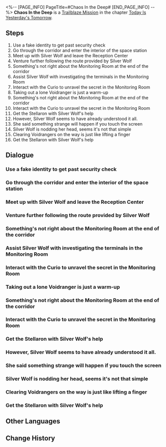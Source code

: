 <%-- [PAGE_INFO]
PageTitle=#Chaos In the Deep#
[END_PAGE_INFO] --%>
{{Stub|Dialogue, characters, and location(s)}}
{{Mission Infobox
|id            = 1000101
|title         = 
|image         = Mission Chaos In the Deep.png
|type          = Trailblaze
|event_name    = 
|chapter       = Today Is Yesterday's Tomorrow
|requirements  = 
|summary       = The woman sauntering elegantly across the invasion site is a mystery. She mocks the victims, while also ruthlessly eliminating their oppressors.
Over their comms, the mysterious helper reveals that the two seem to have some sort of agenda.
They are fully aware that they are not the protagonists of this story.
Now that everything is ready, it is time to awaken and embark on your journey.
|characters    = <!--characters that appear in this mission-->
|startLocation = <!--location as it intially appears on the mission screen-->
|world         = <!--i.e. Penacony-->
|area          = <!--i.e. A Child's Dream-->
|prev          = 
|next          = Eye of the Storm
|exp           = 600
|credits       = 5000
|stellarJade   = 
|other         = {{Card List||delim=;}}
}}
'''Chaos In the Deep''' is a [[Trailblaze Mission]] in the chapter [[Today Is Yesterday's Tomorrow]].

==Steps==
# Use a fake identity to get past security check
# Go through the corridor and enter the interior of the space station
# Meet up with Silver Wolf and leave the Reception Center
# Venture further following the route provided by Silver Wolf
# Something's not right about the Monitoring Room at the end of the corridor
# Assist Silver Wolf with investigating the terminals in the Monitoring Room
# Interact with the Curio to unravel the secret in the Monitoring Room
# Taking out a lone Voidranger is just a warm-up
# Something's not right about the Monitoring Room at the end of the corridor
# Interact with the Curio to unravel the secret in the Monitoring Room
# Get the Stellaron with Silver Wolf's help
# However, Silver Wolf seems to have already understood it all.
# She said something strange will happen if you touch the screen
# Silver Wolf is nodding her head, seems it's not that simple
# Clearing Voidrangers on the way is just like lifting a finger
# Get the Stellaron with Silver Wolf's help

<!--
==Gameplay Notes==

--><!--
==Trial Character==

-->
==Dialogue==
{{Stub Dialogue}}
===Use a fake identity to get past security check===
{{Mission Description|type=trailblaze|location=<!--to be added-->|The woman sauntering elegantly across the invasion site is a mystery. She mocks the victims, while also ruthlessly eliminating their oppressors.<br /> Over their comms, the mysterious helper revealed that the two seem to have some sort of agenda.<br />Is their presence a sign of more chaos to come? Or is it the start of a new story?}}
{{Dialogue Start}}
:{{tx}}
{{Dialogue End}}

===Go through the corridor and enter the interior of the space station===
{{Mission Description|type=trailblaze|location=<!--to be added-->|update|The woman sauntering elegantly across the invasion site is a mystery. She mocks the victims, while also ruthlessly eliminating their oppressors.<br /> Over their comms, the mysterious helper revealed that the two seem to have some sort of agenda.<br />Is their presence a sign of more chaos to come? Or is it the start of a new story?}}
{{Dialogue Start}}
:{{tx}}
{{Dialogue End}}

===Meet up with Silver Wolf and leave the Reception Center===
{{Mission Description|type=trailblaze|location=<!--to be added-->|update|The woman's helper emerges from the darkness and steps forward. This young-looking girl seems to have found the information she was looking for in the space station's database.<br />The target is the room in the depths of the corridor.<br />"Is that where the Stellaron is?" "It can tell us where the Stellaron is."}}
{{Dialogue Start}}
:{{tx}}
{{Dialogue End}}

===Venture further following the route provided by Silver Wolf===
{{Mission Description|type=trailblaze|location=<!--to be added-->|update|The woman's helper emerges from the darkness and steps forward. This young-looking girl seems to have found the information she was looking for in the space station's database.<br />The target is the room in the depths of the corridor.<br />"Is that where the Stellaron is?" "It can tell us where the Stellaron is."}}
{{Dialogue Start}}
:{{tx}}
{{Dialogue End}}

===Something's not right about the Monitoring Room at the end of the corridor===
{{Mission Description|type=trailblaze|location=<!--to be added-->|update|The woman's helper emerges from the darkness and steps forward. This young-looking girl seems to have found the information she was looking for in the space station's database.<br />The target is the room in the depths of the corridor.<br />"Is that where the Stellaron is?" "It can tell us where the Stellaron is."}}
{{Dialogue Start}}
:{{tx}}
{{Dialogue End}}

===Assist Silver Wolf with investigating the terminals in the Monitoring Room===
{{Mission Description|type=trailblaze|location=<!--to be added-->|update|The two arrive at the Monitoring Room to find a maze left by the absent space station's owner.<br />"Using a Curio to hide another Curio sounds like something she would do."<br />But oftentimes, knowing the way does not equate to knowing how it ends.}}
{{Dialogue Start}}
:{{tx}}
{{Dialogue End}}

===Interact with the Curio to unravel the secret in the Monitoring Room===
{{Mission Description|type=trailblaze|location=<!--to be added-->|update|The two arrive at the Monitoring Room to find a maze left by the absent space station's owner.<br />"Using a Curio to hide another Curio sounds like something she would do."<br />But oftentimes, knowing the way does not equate to knowing how it ends.}}
{{Dialogue Start}}
:{{tx}}
{{Dialogue End}}

===Taking out a lone Voidranger is just a warm-up===
{{Mission Description|type=trailblaze|location=<!--to be added-->|update|The woman sauntering elegantly across the invasion site is a mystery. She mocks the victims, while also ruthlessly eliminating their oppressors.<br /> Over their comms, the mysterious helper revealed that the two seem to have some sort of agenda.<br />Is their presence a sign of more chaos to come? Or is it the start of a new story?}}
{{Dialogue Start}}
:{{tx}}
{{Dialogue End}}

===Something's not right about the Monitoring Room at the end of the corridor===
{{Mission Description|type=trailblaze|location=<!--to be added-->|update|The woman's helper emerges from the darkness and steps forward. This young-looking girl seems to have found the information she was looking for in the space station's database.<br />The target is the room in the depths of the corridor.<br />"Is that where the Stellaron is?" "It can tell us where the Stellaron is."}}
{{Dialogue Start}}
:{{tx}}
{{Dialogue End}}

===Interact with the Curio to unravel the secret in the Monitoring Room===
{{Mission Description|type=trailblaze|location=<!--to be added-->|update|The two arrive at the Monitoring Room to find a maze left by the absent space station's owner.<br />"Using a Curio to hide another Curio sounds like something she would do."<br />But oftentimes, knowing the way does not equate to knowing how it ends.}}
{{Dialogue Start}}
:{{tx}}
{{Dialogue End}}

===Get the Stellaron with Silver Wolf's help===
{{Mission Description|type=trailblaze|location=<!--to be added-->|update|In the end, the woman slowly reaches out her hand toward the Stellaron.<br />She is well aware she is not the protagonist of this story.<br />Well then, the preparations have been made. It's time to wake up and set off on your journey.}}
{{Dialogue Start}}
:{{tx}}
{{Dialogue End}}

===However, Silver Wolf seems to have already understood it all.===
{{Mission Description|type=trailblaze|location=<!--to be added-->|update|The two arrive at the Monitoring Room to find a maze left by the absent space station's owner.<br />"Using a Curio to hide another Curio sounds like something she would do."<br />But oftentimes, knowing the way does not equate to knowing how it ends.}}
{{Dialogue Start}}
:{{tx}}
{{Dialogue End}}

===She said something strange will happen if you touch the screen===
{{Mission Description|type=trailblaze|location=<!--to be added-->|update|The two arrive at the Monitoring Room to find a maze left by the absent space station's owner.<br />"Using a Curio to hide another Curio sounds like something she would do."<br />But oftentimes, knowing the way does not equate to knowing how it ends.}}
{{Dialogue Start}}
:{{tx}}
{{Dialogue End}}

===Silver Wolf is nodding her head, seems it's not that simple===
{{Mission Description|type=trailblaze|location=<!--to be added-->|update|The two arrive at the Monitoring Room to find a maze left by the absent space station's owner.<br />"Using a Curio to hide another Curio sounds like something she would do."<br />But oftentimes, knowing the way does not equate to knowing how it ends.}}
{{Dialogue Start}}
:{{tx}}
{{Dialogue End}}

===Clearing Voidrangers on the way is just like lifting a finger===
{{Mission Description|type=trailblaze|location=<!--to be added-->|update|The woman's helper emerges from the darkness and steps forward. This young-looking girl seems to have found the information she was looking for in the space station's database.<br />The target is the room in the depths of the corridor.<br />"Is that where the Stellaron is?" "It can tell us where the Stellaron is."}}
{{Dialogue Start}}
:{{tx}}
{{Dialogue End}}

===Get the Stellaron with Silver Wolf's help===
{{Mission Description|type=trailblaze|location=<!--to be added-->|update|In the end, the woman slowly reaches out her hand toward the Stellaron.<br />She is well aware she is not the protagonist of this story.<br />Well then, the preparations have been made. It's time to wake up and set off on your journey.}}
{{Dialogue Start}}
:{{tx}}
{{Dialogue End}}

==Other Languages==
{{Other Languages
|en   = Chaos In the Deep
|zhs  = 混乱行至深处
|zht  = 混亂行至深處
|ja   = 混乱は奥底に至る
|ko   = 깊은 곳에 이른 혼란
|es   = Caos en la profundidad
|fr   = Chaos dans les profondeurs
|ru   = Хаос глубин
|th   = อลวนสุดห้วงลึก
|vi   = Đi Đến Nơi Tận Cùng
|de   = Chaos der Tiefe
|id   = Kekacauan Mengakar
|pt   = Caos nas Profundezas
}}

==Change History==
{{Change History|1.0}}
